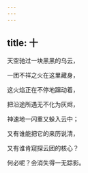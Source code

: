 ```yaml
---
---
---
```

title: 十
---




天空驰过一块黑黑的乌云，

一团不祥之火在这里藏身，

这火焰正在不停地蹿动着，

把沿途所遇无不化为灰烬，

神速地一闪重又躲入云中；

又有谁能把它的来历说清，

又有谁肯窥探云团的核心？

何必呢？会消失得一无踪影。